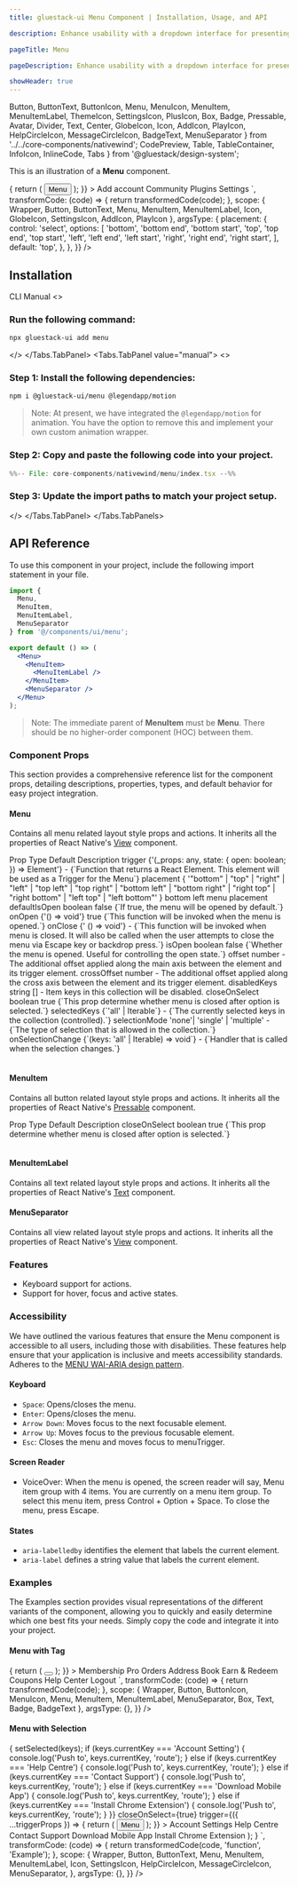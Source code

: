 ```yaml
---
title: gluestack-ui Menu Component | Installation, Usage, and API

description: Enhance usability with a dropdown interface for presenting options or actions, ensuring accessibility.

pageTitle: Menu

pageDescription: Enhance usability with a dropdown interface for presenting options or actions, ensuring accessibility.

showHeader: true
---
```



<Meta title="with-nativewind/Components/Overlay/Menu" />

  Button,
  ButtonText,
  ButtonIcon,
  Menu,
  MenuIcon,
  MenuItem,
  MenuItemLabel,
  ThemeIcon,
  SettingsIcon,
  PlusIcon,
  Box,
  Badge,
  Pressable,
  Avatar,
  Divider,
  Text,
  Center,
  GlobeIcon,
  Icon,
  AddIcon,
  PlayIcon,
  HelpCircleIcon,
  MessageCircleIcon,
  BadgeText,
  MenuSeparator
} from '../../core-components/nativewind';
  CodePreview,
  Table,
  TableContainer,
  InfoIcon,
  InlineCode,
  Tabs
} from '@gluestack/design-system';


This is an illustration of a **Menu** component.

<Wrapper>
  <CodePreview
    showComponentRenderer={true}
    showArgsController={true}
    metaData={{
      code: `
      <Menu
        {...props}
        offset={5}
        disabledKeys={['Settings']}
        trigger={({ ...triggerProps }) => {
          return (
            <Button {...triggerProps}>
              <ButtonText>Menu</ButtonText>
            </Button>
          );
        }}
      >
        <MenuItem key="Add account" textValue="Add account">
          <Icon as={AddIcon} size="sm" className="mr-2" />
          <MenuItemLabel size="sm">Add account</MenuItemLabel>
        </MenuItem>
        <MenuItem key="Community" textValue="Community">
          <Icon as={GlobeIcon} size="sm" className="mr-2" />
          <MenuItemLabel size="sm">Community</MenuItemLabel>
        </MenuItem>
        <MenuItem key="Plugins" textValue="Plugins">
          <Icon as={PlayIcon} size="sm" className="mr-2" />
          <MenuItemLabel size="sm">Plugins</MenuItemLabel>
        </MenuItem>
        <MenuItem key="Settings" textValue="Settings">
          <Icon as={SettingsIcon} size="sm" className="mr-2" />
          <MenuItemLabel size="sm">Settings</MenuItemLabel>
        </MenuItem>
      </Menu>
      `,
      transformCode: (code) => {
        return transformedCode(code);
      },
      scope: {
        Wrapper,
        Button,
        ButtonText,
        Menu,
        MenuItem,
        MenuItemLabel,
        Icon,
        GlobeIcon,
        SettingsIcon,
        AddIcon,
        PlayIcon
      },
      argsType: {
        placement: {
          control: 'select',
          options: [
            'bottom',
            'bottom end',
            'bottom start',
            'top',
            'top end',
            'top start',
            'left',
            'left end',
            'left start',
            'right',
            'right end',
            'right start',
          ],
          default: 'top',
        },
      },
    }}
  />
</Wrapper>

<br />

## Installation

<Tabs value="cli" type="section">
<Tabs.TabList>
      <Tabs.Tab value="cli">
        <Tabs.TabTitle>CLI</Tabs.TabTitle>
      </Tabs.Tab>
     <Tabs.Tab value="manual">
        <Tabs.TabTitle>Manual</Tabs.TabTitle>
     </Tabs.Tab>
  </Tabs.TabList>
  <Tabs.TabPanels>
    <Tabs.TabPanel value="cli">
<>

### Run the following command:
  ```bash
  npx gluestack-ui add menu
  ```
</>
    </Tabs.TabPanel>
    <Tabs.TabPanel value="manual"> 
<>

### Step 1: Install the following dependencies:

```bash
npm i @gluestack-ui/menu @legendapp/motion
```
> Note: At present, we have integrated the `@legendapp/motion` for animation. You have the option to remove this and implement your own custom animation wrapper.

### Step 2: Copy and paste the following code into your project.

<CollapsibleCode>

```jsx 
%%-- File: core-components/nativewind/menu/index.tsx --%% 
```

</CollapsibleCode>

### Step 3: Update the import paths to match your project setup.
</>
    </Tabs.TabPanel>
  </Tabs.TabPanels>
</Tabs>

## API Reference

To use this component in your project, include the following import statement in your file.

```jsx
import {
  Menu,
  MenuItem,
  MenuItemLabel,
  MenuSeparator
} from '@/components/ui/menu';
```

<AnatomyImage mobileUrl='https://i.imgur.com/ychqRCR.png' webUrl='https://i.imgur.com/42xE2oh.png' classNameStyle='aspect-[513/477] md:aspect-[736/317]' />

```jsx
export default () => (
  <Menu>
    <MenuItem>
      <MenuItemLabel />
    </MenuItem>
    <MenuSeparator />
  </Menu>
);
```

> Note: The immediate parent of **MenuItem** must be **Menu**. There should be no higher-order component (HOC) between them.

### Component Props

This section provides a comprehensive reference list for the component props, detailing descriptions, properties, types, and default behavior for easy project integration.

#### Menu

Contains all menu related layout style props and actions.
It inherits all the properties of React Native's [View](https://reactnative.dev/docs/view) component.

<Wrapper>
  <TableContainer>
    <Table>
      <Table.THead>
        <Table.TR>
          <Table.TH>
            <Table.TText>Prop</Table.TText>
          </Table.TH>
          <Table.TH>
            <Table.TText>Type</Table.TText>
          </Table.TH>
          <Table.TH>
            <Table.TText>Default</Table.TText>
          </Table.TH>
          <Table.TH>
            <Table.TText>Description</Table.TText>
          </Table.TH>
        </Table.TR>
      </Table.THead>
      <Table.TBody>
        <Table.TR>
          <Table.TD>
            <Table.TText>
              <InlineCode>trigger</InlineCode>
            </Table.TText>
          </Table.TD>
          <Table.TD>
            <Table.TText>
              {'(_props: any, state: { open: boolean; }) => Element'}
            </Table.TText>
          </Table.TD>
          <Table.TD>
            <Table.TText>-</Table.TText>
          </Table.TD>
          <Table.TD>
            <Table.TText>{`Function that returns a React Element. This element will be used as a Trigger for the Menu`}</Table.TText>
          </Table.TD>
        </Table.TR>
        <Table.TR>
          <Table.TD>
            <Table.TText>
              <InlineCode>placement</InlineCode>
            </Table.TText>
          </Table.TD>
          <Table.TD>
            <Table.TText>
              {
                '"bottom" | "top" | "right" | "left" | "top left" | "top right" | "bottom left" | "bottom right" | "right top" | "right bottom" | "left top" | "left bottom"'
              }
            </Table.TText>
          </Table.TD>
          <Table.TD>
            <Table.TText>bottom left</Table.TText>
          </Table.TD>
          <Table.TD>
            <Table.TText>menu placement</Table.TText>
          </Table.TD>
        </Table.TR>
        <Table.TR>
          <Table.TD>
            <Table.TText>
              <InlineCode>defaultIsOpen</InlineCode>
            </Table.TText>
          </Table.TD>
          <Table.TD>
            <Table.TText>boolean</Table.TText>
          </Table.TD>
          <Table.TD>
            <Table.TText>false</Table.TText>
          </Table.TD>
          <Table.TD>
            <Table.TText>{`If true, the menu will be opened by default.`}</Table.TText>
          </Table.TD>
        </Table.TR>
        <Table.TR>
          <Table.TD>
            <Table.TText>
              <InlineCode>onOpen</InlineCode>
            </Table.TText>
          </Table.TD>
          <Table.TD>
            <Table.TText>{'() => void'}</Table.TText>
          </Table.TD>
          <Table.TD>
            <Table.TText>true</Table.TText>
          </Table.TD>
          <Table.TD>
            <Table.TText>{`This function will be invoked when the menu is opened.`}</Table.TText>
          </Table.TD>
        </Table.TR>
        <Table.TR>
          <Table.TD>
            <Table.TText>
              <InlineCode>onClose</InlineCode>
            </Table.TText>
          </Table.TD>
          <Table.TD>
            <Table.TText>{' () => void'}</Table.TText>
          </Table.TD>
          <Table.TD>
            <Table.TText>-</Table.TText>
          </Table.TD>
          <Table.TD>
            <Table.TText>{`This function will be invoked when menu is closed. It will also be called when the user attempts to close the menu via Escape key or backdrop press.`}</Table.TText>
          </Table.TD>
        </Table.TR>
        <Table.TR>
          <Table.TD>
            <Table.TText>
              <InlineCode>isOpen</InlineCode>
            </Table.TText>
          </Table.TD>
          <Table.TD>
            <Table.TText>boolean</Table.TText>
          </Table.TD>
          <Table.TD>
            <Table.TText>false</Table.TText>
          </Table.TD>
          <Table.TD>
            <Table.TText>{`Whether the menu is opened. Useful for controlling the open state.`}</Table.TText>
          </Table.TD>
        </Table.TR>
        <Table.TR>
          <Table.TD>
            <Table.TText>
              <InlineCode>offset</InlineCode>
            </Table.TText>
          </Table.TD>
          <Table.TD>
            <Table.TText>number</Table.TText>
          </Table.TD>
          <Table.TD>
            <Table.TText>-</Table.TText>
          </Table.TD>
          <Table.TD>
            <Table.TText>
              The additional offset applied along the main axis between the
              element and its trigger element.
            </Table.TText>
          </Table.TD>
        </Table.TR>
        <Table.TR>
          <Table.TD>
            <Table.TText>
              <InlineCode>crossOffset</InlineCode>
            </Table.TText>
          </Table.TD>
          <Table.TD>
            <Table.TText>number</Table.TText>
          </Table.TD>
          <Table.TD>
            <Table.TText>-</Table.TText>
          </Table.TD>
          <Table.TD>
            <Table.TText>
              The additional offset applied along the cross axis between the
              element and its trigger element.
            </Table.TText>
          </Table.TD>
        </Table.TR>
        <Table.TR>
          <Table.TD>
            <Table.TText>
              <InlineCode>disabledKeys</InlineCode>
            </Table.TText>
          </Table.TD>
          <Table.TD>
            <Table.TText>string []</Table.TText>
          </Table.TD>
          <Table.TD>
            <Table.TText>-</Table.TText>
          </Table.TD>
          <Table.TD>
            <Table.TText>
              Item keys in this collection will be disabled.
            </Table.TText>
          </Table.TD>
        </Table.TR>
        <Table.TR>
          <Table.TD>
            <Table.TText>
              <InlineCode>closeOnSelect</InlineCode>
            </Table.TText>
          </Table.TD>
          <Table.TD>
            <Table.TText>boolean</Table.TText>
          </Table.TD>
          <Table.TD>
            <Table.TText>true</Table.TText>
          </Table.TD>
          <Table.TD>
            <Table.TText>{`This prop determine whether menu is closed after option is selected.`}</Table.TText>
          </Table.TD>
        </Table.TR>
        <Table.TR>
          <Table.TD>
            <Table.TText>
              <InlineCode>selectedKeys</InlineCode>
            </Table.TText>
          </Table.TD>
          <Table.TD>
            <Table.TText>{`'all' | Iterable<Key>`}</Table.TText>
          </Table.TD>
          <Table.TD>
            <Table.TText>-</Table.TText>
          </Table.TD>
          <Table.TD>
            <Table.TText>{`The currently selected keys in the collection (controlled).`}</Table.TText>
          </Table.TD>
        </Table.TR>
        <Table.TR>
          <Table.TD>
            <Table.TText>
              <InlineCode>selectionMode</InlineCode>
            </Table.TText>
          </Table.TD>
          <Table.TD>
            <Table.TText>'none'| 'single' | 'multiple'</Table.TText>
          </Table.TD>
          <Table.TD>
            <Table.TText>-</Table.TText>
          </Table.TD>
          <Table.TD>
            <Table.TText>{`The type of selection that is allowed in the collection.`}</Table.TText>
          </Table.TD>
        </Table.TR>
        <Table.TR>
          <Table.TD>
            <Table.TText>
              <InlineCode>onSelectionChange</InlineCode>
            </Table.TText>
          </Table.TD>
          <Table.TD>
            <Table.TText>{`(keys: 'all' | Iterable<Key>) => void`}</Table.TText>
          </Table.TD>
          <Table.TD>
            <Table.TText>-</Table.TText>
          </Table.TD>
          <Table.TD>
            <Table.TText>{`Handler that is called when the selection changes.`}</Table.TText>
          </Table.TD>
        </Table.TR>
      </Table.TBody>
    </Table>
  </TableContainer>
</Wrapper>

#### MenuItem

Contains all button related layout style props and actions. It inherits all the properties of React Native's [Pressable](https://reactnative.dev/docs/pressable) component.

<Wrapper>
  <TableContainer>
    <Table>
      <Table.THead>
        <Table.TR>
          <Table.TH>
            <Table.TText>Prop</Table.TText>
          </Table.TH>
          <Table.TH>
            <Table.TText>Type</Table.TText>
          </Table.TH>
          <Table.TH>
            <Table.TText>Default</Table.TText>
          </Table.TH>
          <Table.TH>
            <Table.TText>Description</Table.TText>
          </Table.TH>
        </Table.TR>
      </Table.THead>
      <Table.TBody>
        <Table.TR>
          <Table.TD>
            <Table.TText>
              <InlineCode>closeOnSelect</InlineCode>
            </Table.TText>
          </Table.TD>
          <Table.TD>
            <Table.TText>boolean</Table.TText>
          </Table.TD>
          <Table.TD>
            <Table.TText>true</Table.TText>
          </Table.TD>
          <Table.TD>
            <Table.TText>{`This prop determine whether menu is closed after option is selected.`}</Table.TText>
          </Table.TD>
        </Table.TR>
      </Table.TBody>
    </Table>
  </TableContainer>
</Wrapper>

#### MenuItemLabel

Contains all text related layout style props and actions. It inherits all the properties of React Native's [Text](https://reactnative.dev/docs/text) component.

#### MenuSeparator

Contains all view related layout style props and actions. It inherits all the properties of React Native's [View](https://reactnative.dev/docs/view) component.

### Features

- Keyboard support for actions.
- Support for hover, focus and active states.

### Accessibility

We have outlined the various features that ensure the Menu component is accessible to all users, including those with disabilities. These features help ensure that your application is inclusive and meets accessibility standards. Adheres to the [MENU WAI-ARIA design pattern](https://www.w3.org/WAI/ARIA/apg/patterns/menubar/).

#### Keyboard

- `Space`: Opens/closes the menu.
- `Enter`: Opens/closes the menu.
- `Arrow Down`: Moves focus to the next focusable element.
- `Arrow Up`: Moves focus to the previous focusable element.
- `Esc`: Closes the menu and moves focus to menuTrigger.

#### Screen Reader

- VoiceOver: When the menu is opened, the screen reader will say, Menu item group with 4 items. You are currently on a menu item group. To select this menu item, press Control + Option + Space. To close the menu, press Escape.

#### States

- `aria-labelledby` identifies the element that labels the current element.
- `aria-label` defines a string value that labels the current element.

### Examples

The Examples section provides visual representations of the different variants of the component, allowing you to quickly and easily determine which one best fits your needs. Simply copy the code and integrate it into your project.

#### Menu with Tag

<Wrapper>
  <CodePreview
    showComponentRenderer={true}
    showArgsController={false}
    metaData={{
      code: `
      <Menu
        offset={5}
        trigger={({ ...triggerProps }) => {
          return (
            <Button {...triggerProps} size="sm">
              <ButtonIcon as={MenuIcon} />
            </Button>
          );
        }}
      >
        <MenuItem
          key="Membership"
          textValue="Membership"
          className="p-2 justify-between"
        >
          <MenuItemLabel size="sm">Membership</MenuItemLabel>
          <Badge action="success" className="rounded-full">
            <BadgeText className="text-2xs capitalize">Pro</BadgeText>
          </Badge>
        </MenuItem>
        <MenuItem key="Orders" textValue="Orders" className="p-2">
          <MenuItemLabel size="sm">Orders</MenuItemLabel>
        </MenuItem>
        <MenuItem
          key="Address Book"
          textValue="Address Book"
          className="p-2"
        >
          <MenuItemLabel size="sm">Address Book</MenuItemLabel>
        </MenuItem>
        <MenuSeparator />
        <MenuItem key="Earn & Redeem" textValue="Earn & Redeem" className="p-2">
          <MenuItemLabel size="sm">Earn & Redeem</MenuItemLabel>
        </MenuItem>
        <MenuItem key="Coupons" textValue="Coupons" className="p-2">
          <MenuItemLabel size="sm">Coupons</MenuItemLabel>
        </MenuItem>
        <MenuItem
          key="Help Center"
          textValue="Help Center"
          className="p-2"
        >
          <MenuItemLabel size="sm">Help Center</MenuItemLabel>
        </MenuItem>
         <MenuSeparator />
        <MenuItem key="Logout" textValue="Logout" className="p-2">
          <MenuItemLabel size="sm">Logout</MenuItemLabel>
        </MenuItem>
      </Menu>
      `,
      transformCode: (code) => {
        return transformedCode(code);
      },
      scope: {
        Wrapper,
        Button,
        ButtonIcon,
        MenuIcon,
        Menu,
        MenuItem,
        MenuItemLabel,
        MenuSeparator,
        Box,
        Text,
        Badge,
        BadgeText
      },
      argsType: {},
    }}
  />
</Wrapper>

#### Menu with Selection

<Wrapper>
  <CodePreview
    showComponentRenderer={true}
    showArgsController={false}
    metaData={{
      code: `
      function Example() {
        const [selected, setSelected] = React.useState(new Set([]));
        return (
          <Menu
            placement="bottom left"
            selectionMode="single"
            selectedKeys={selected}
            offset={5}
            className="p-1.5"
            onSelectionChange={(keys) => {
              setSelected(keys);
              if (keys.currentKey === 'Account Setting') {
                console.log('Push to', keys.currentKey, 'route');
              } else if (keys.currentKey === 'Help Centre') {
                console.log('Push to', keys.currentKey, 'route');
              } else if (keys.currentKey === 'Contact Support') {
                console.log('Push to', keys.currentKey, 'route');
              } else if (keys.currentKey === 'Download Mobile App') {
                console.log('Push to', keys.currentKey, 'route');
              } else if (keys.currentKey === 'Install Chrome Extension') {
                console.log('Push to', keys.currentKey, 'route');
              }
            }}
            closeOnSelect={true}
            trigger={({ ...triggerProps }) => {
              return (
                <Button {...triggerProps}>
                  <ButtonText>Menu</ButtonText>
                </Button>
              );
            }}
          >
            <MenuItem
              key="Account Settings"
              textValue="Account Settings"
              className="p-2 web:min-w-[294px] min-w-[225px]"
            >
              <Icon as={SettingsIcon} size="sm" className="mr-2" />
              <MenuItemLabel size="sm">Account Settings</MenuItemLabel>
            </MenuItem>
            <MenuItem key="Help Centre" textValue="Help Centre" className="p-2">
              <Icon as={HelpCircleIcon} size="sm" className="mr-2" />
              <MenuItemLabel size="sm">Help Centre</MenuItemLabel>
            </MenuItem>
            <MenuItem
              key="Contact Support"
              textValue="Contact Support"
              className="p-2"
            >
              <Icon as={MessageCircleIcon} size="sm" className="mr-2" />
              <MenuItemLabel size="sm">Contact Support</MenuItemLabel>
            </MenuItem>
            <MenuSeparator />
            <MenuItem
              key="Download Mobile App"
              textValue="Download Mobile App"
              className="p-2"
            >
              <MenuItemLabel size="sm">Download Mobile App</MenuItemLabel>
            </MenuItem>
            <MenuItem
              key="Install Chrome Extension"
              textValue="Install Chrome Extension"
              className="p-2"
            >
              <MenuItemLabel size="sm">Install Chrome Extension</MenuItemLabel>
            </MenuItem>
          </Menu>
        );
      }
      `,
      transformCode: (code) => {
        return transformedCode(code, 'function', 'Example');
      },
      scope: {
        Wrapper,
        Button,
        ButtonText,
        Menu,
        MenuItem,
        MenuItemLabel,
        Icon,
        SettingsIcon,
        HelpCircleIcon,
        MessageCircleIcon,
        MenuSeparator,
      },
      argsType: {},
    }}
  />
</Wrapper>